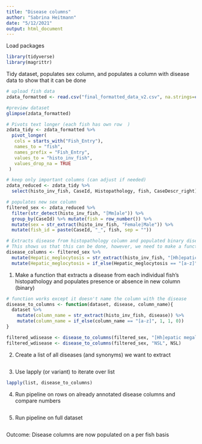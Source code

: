 ---
title: "Disease columns"
author: "Sabrina Heitmann"
date: "5/12/2021"
output: html_document
---

Load packages
```{r}
library(tidyverse)
library(magrittr)
```

Tidy dataset, populates sex column, and populates a column with disease data to show that it can be done
```{r}
# upload fish data
zdata_formatted <- read.csv("final_formatted_data_v2.csv", na.strings=c("","NA"))

#preview dataset
glimpse(zdata_formatted)

# Pivots text longer (each fish has own row  )
zdata_tidy <- zdata_formatted %>%
  pivot_longer(
   cols = starts_with("Fish_Entry"),
   names_to = "fish",
   names_prefix = "Fish_Entry",
   values_to = "histo_inv_fish",
   values_drop_na = TRUE
 )

# keep only important columns (can adjust if needed)
zdata_reduced <- zdata_tidy %>%
  select(histo_inv_fish, CaseId, Histopathology, fish, CaseDescr_right)

# populates new sex column
filtered_sex <- zdata_reduced %>%
  filter(str_detect(histo_inv_fish, "[Mm]ale")) %>%
  group_by(CaseId) %>% mutate(fish = row_number()) %>%
  mutate(sex = str_extract(histo_inv_fish, "Female|Male")) %>% 
  mutate(fish_id = paste(CaseId, "_", fish, sep = ""))

# Extracts disease from histopathology column and populated binary disease column (1 = presence, 0 = absence)
# This shows us that this can be done, however, we need to make a function so it can be automated for our list of diseases
disease_columns <- filtered_sex %>%
  mutate(Hepatic_meglocytosis = str_extract(histo_inv_fish, "[Hh]epatic megalocytosis")) %>%
  mutate(Hepatic_meglocytosis = if_else(Hepatic_meglocytosis == "[a-z]", 1, 1, 0))

``` 

1. Make a function that extracts a disease from each individual fish's histopathology and populates presence or absence in new column (binary) 
```{r}
# function works except it doesn't name the column with the disease
disease_to_columns <- function(dataset, disease, column_name){ 
  dataset %>%
    mutate(column_name = str_extract(histo_inv_fish, disease)) %>%
    mutate(column_name = if_else(column_name == "[a-z]", 1, 1, 0))
}

filtered_wdisease <- disease_to_columns(filtered_sex, "[Hh]epatic megalocytosis", Hepatic_meglocytosis)
filtered_wdisease <- disease_to_columns(filtered_sex, "NSL", NSL)
```

2. Create a list of all diseases (and synonyms) we want to extract
```{r}

```

3. Use lapply (or variant) to iterate over list
```{r}
lapply(list, disease_to_columns)
```

4. Run pipeline on rows on already annotated disease columns and compare numbers
```{r}

```

5. Run pipeline on full dataset
```{r}

```

Outcome: Disease columns are now populated on a per fish basis